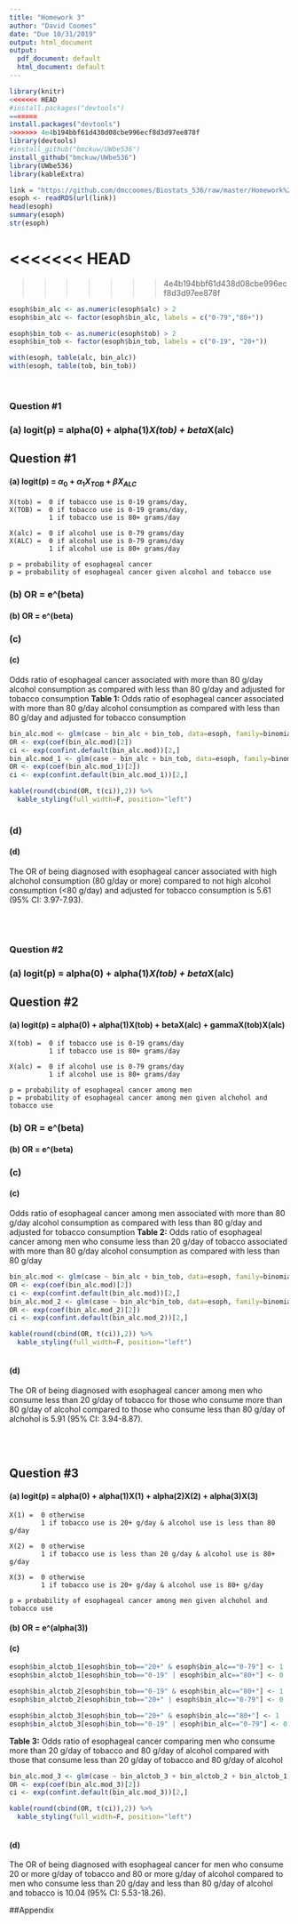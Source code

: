 ```yaml
---
title: "Homework 3"
author: "David Coomes"
date: "Due 10/31/2019"
output: html_document
output:
  pdf_document: default
  html_document: default
---
```


```r

library(knitr)
<<<<<<< HEAD
#install.packages("devtools")
=======
install.packages("devtools")
>>>>>>> 4e4b194bbf61d438d08cbe996ecf8d3d97ee878f
library(devtools)
#install_github("bmckuw/UWbe536") 
install_github("bmckuw/UWbe536") 
library(UWbe536) 
library(kableExtra)

```


```r

link = "https://github.com/dmccoomes/Biostats_536/raw/master/Homework%203/esoph%20(2).rds"
esoph <- readRDS(url(link))
head(esoph)
summary(esoph)
str(esoph)

```


<<<<<<< HEAD
=======

>>>>>>> 4e4b194bbf61d438d08cbe996ecf8d3d97ee878f
```r

esoph$bin_alc <- as.numeric(esoph$alc) > 2
esoph$bin_alc <- factor(esoph$bin_alc, labels = c("0-79","80+"))

esoph$bin_tob <- as.numeric(esoph$tob) > 2
esoph$bin_tob <- factor(esoph$bin_tob, labels = c("0-19", "20+"))

with(esoph, table(alc, bin_alc))
with(esoph, table(tob, bin_tob))

```

<br>

### **Question #1** 
### (a) logit(p) = alpha(0) + alpha(1)*X(tob) + beta*X(alc)
## **Question #1** 
#### (a) logit(p) = $\alpha_0$ + $\alpha_1X_{TOB}$ + $\beta X_{ALC}$

    X(tob) =  0 if tobacco use is 0-19 grams/day,
    X(TOB) =  0 if tobacco use is 0-19 grams/day,  
              1 if tobacco use is 80+ grams/day
              
    X(alc) =  0 if alcohol use is 0-79 grams/day
    X(ALC) =  0 if alcohol use is 0-79 grams/day
              1 if alcohol use is 80+ grams/day
              
    p = probability of esophageal cancer
    p = probability of esophageal cancer given alcohol and tobacco use
    
    
### (b) OR = e^(beta)
#### (b) OR = e^(beta)


### (c) 
#### (c) 

Odds ratio of esophageal cancer associated with more than 80 g/day alcohol consumption as compared with less than 80 g/day and adjusted for tobacco consumption
**Table 1:** Odds ratio of esophageal cancer associated with more than 80 g/day alcohol consumption as compared with less than 80 g/day and adjusted for tobacco consumption

```r

bin_alc.mod <- glm(case ~ bin_alc + bin_tob, data=esoph, family=binomial)
OR <- exp(coef(bin_alc.mod)[2])
ci <- exp(confint.default(bin_alc.mod))[2,]
bin_alc.mod_1 <- glm(case ~ bin_alc + bin_tob, data=esoph, family=binomial)
OR <- exp(coef(bin_alc.mod_1)[2])
ci <- exp(confint.default(bin_alc.mod_1))[2,]

kable(round(cbind(OR, t(ci)),2)) %>%
  kable_styling(full_width=F, position="left")
      

```

### (d) 
#### (d) 

The OR of being diagnosed with esophageal cancer associated with high alchohol consumption (80 g/day or more) compared to not high alcohol consumption (<80 g/day) and adjusted for tobacco consumption is 5.61 (95% CI: 3.97-7.93).


<br>
<br>


### **Question #2**
### (a) logit(p) = alpha(0) + alpha(1)*X(tob) + beta*X(alc)
## **Question #2**
#### (a) logit(p) = alpha(0) + alpha(1)X(tob) + betaX(alc) + gammaX(tob)X(alc)

    X(tob) =  0 if tobacco use is 0-19 grams/day
              1 if tobacco use is 80+ grams/day
              
    X(alc) =  0 if alcohol use is 0-79 grams/day
              1 if alcohol use is 80+ grams/day
              
    p = probability of esophageal cancer among men
    p = probability of esophageal cancer among men given alchohol and tobacco use
    
    
### (b) OR = e^(beta)
#### (b) OR = e^(beta)


### (c) 
#### (c) 

Odds ratio of esophageal cancer among men associated with more than 80 g/day alcohol consumption as compared with less than 80 g/day and adjusted for tobacco consumption
**Table 2:** Odds ratio of esophageal cancer among men who consume less than 20 g/day of tobacco associated with more than 80 g/day alcohol consumption as compared with less than 80 g/day

```r

bin_alc.mod <- glm(case ~ bin_alc + bin_tob, data=esoph, family=binomial)
OR <- exp(coef(bin_alc.mod)[2])
ci <- exp(confint.default(bin_alc.mod))[2,]
bin_alc.mod_2 <- glm(case ~ bin_alc*bin_tob, data=esoph, family=binomial)
OR <- exp(coef(bin_alc.mod_2)[2])
ci <- exp(confint.default(bin_alc.mod_2))[2,]

kable(round(cbind(OR, t(ci)),2)) %>%
  kable_styling(full_width=F, position="left")
      

```


#### (d)

The OR of being diagnosed with esophageal cancer among men who consume less than 20 g/day of tobacco for those who consume more than 80 g/day of alcohol compared to those who consume less than 80 g/day of alchohol is 5.91 (95% CI: 3.94-8.87).


<br>
<br>

## **Question #3**
#### (a) logit(p) = alpha(0) + alpha(1)X(1) + alpha(2)X(2) + alpha(3)X(3)

    X(1) =  0 otherwise
            1 if tobacco use is 20+ g/day & alcohol use is less than 80 g/day
              
    X(2) =  0 otherwise
            1 if tobacco use is less than 20 g/day & alcohol use is 80+ g/day
              
    X(3) =  0 otherwise
            1 if tobacco use is 20+ g/day & alcohol use is 80+ g/day
              
    p = probability of esophageal cancer among men given alchohol and tobacco use
 
    
#### (b) OR = e^(alpha(3))


#### (c) 

```r

esoph$bin_alctob_1[esoph$bin_tob=="20+" & esoph$bin_alc=="0-79"] <- 1
esoph$bin_alctob_1[esoph$bin_tob=="0-19" | esoph$bin_alc=="80+"] <- 0

esoph$bin_alctob_2[esoph$bin_tob=="0-19" & esoph$bin_alc=="80+"] <- 1
esoph$bin_alctob_2[esoph$bin_tob=="20+" | esoph$bin_alc=="0-79"] <- 0

esoph$bin_alctob_3[esoph$bin_tob=="20+" & esoph$bin_alc=="80+"] <- 1
esoph$bin_alctob_3[esoph$bin_tob=="0-19" | esoph$bin_alc=="0-79"] <- 0

```


**Table 3:** Odds ratio of esophageal cancer comparing men who consume more than 20 g/day of tobacco and 80 g/day of alcohol compared with those that consume less than 20 g/day of tobacco and 80 g/day of alcohol

```r

bin_alc.mod_3 <- glm(case ~ bin_alctob_3 + bin_alctob_2 + bin_alctob_1, data=esoph, family=binomial)
OR <- exp(coef(bin_alc.mod_3)[2]) 
ci <- exp(confint.default(bin_alc.mod_3))[2,]

kable(round(cbind(OR, t(ci)),2)) %>%
  kable_styling(full_width=F, position="left")



```


#### (d)

The OR of being diagnosed with esophageal cancer for men who consume 20 or more g/day of tobacco and 80 or more g/day of alcohol compared to men who consume less than 20 g/day and less than 80 g/day of alcohol and tobacco is 10.04 (95% CI: 5.53-18.26).


##Appendix

```r

```



